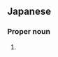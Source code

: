 ==Japanese==
{{ja-kanjitab|のぶ|お}}

===Proper noun===
{{ja-pos|のぶお|proper}}

# {{given name|male|lang=ja|sort=のぶお}}